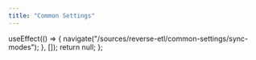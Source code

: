 ```yaml
---
title: "Common Settings"
---
```



  useEffect(() => {
    navigate("/sources/reverse-etl/common-settings/sync-modes");
  }, []);
  return null;
};
